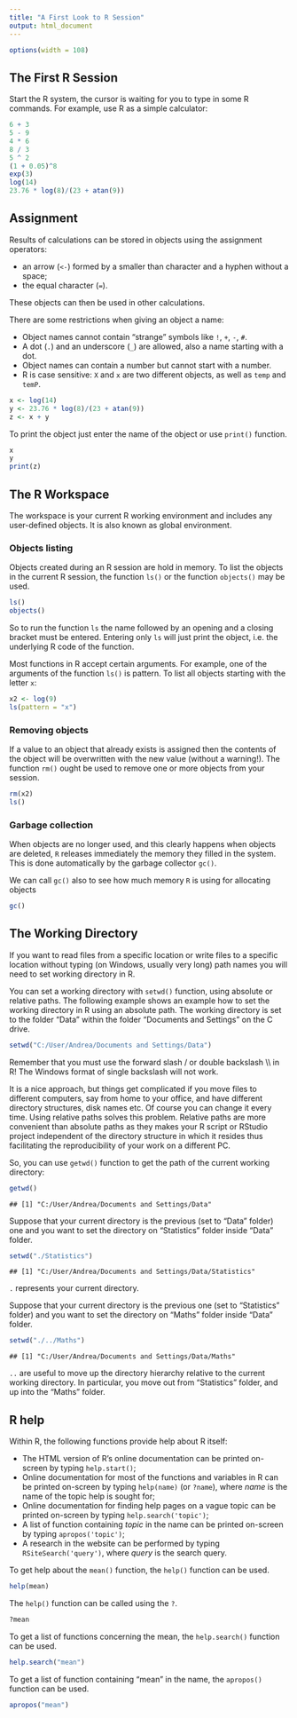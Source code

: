 ```yaml
---
title: "A First Look to R Session"
output: html_document
---
```


```r
options(width = 108)
```


## The First R Session

Start the R system, the cursor is waiting for you to type in some R commands. For example, use R as a simple calculator:

```r
6 + 3
5 - 9
4 * 6
8 / 3
5 ^ 2
(1 + 0.05)^8
exp(3)
log(14)
23.76 * log(8)/(23 + atan(9))
```


## Assignment

Results of calculations can be stored in objects using the assignment operators:
  
 - an arrow (`<-`) formed by a smaller than character and a hyphen without a space;
 - the equal character (`=`).

These objects can then be used in other calculations. 

There are some restrictions when giving an object a name:
  
 - Object names cannot contain "strange" symbols like `!`, `+`, `-`, `#`.
 - A dot (`.`) and an underscore (`_`) are allowed, also a name starting with a dot.
 - Object names can contain a number but cannot start with a number.
 - R is case sensitive: `X` and `x` are two different objects, as well as `temp` and `temP`.

```r
x <- log(14)
y <- 23.76 * log(8)/(23 + atan(9))
z <- x + y
```
To print the object just enter the name of the object or use `print()` function. 

```r
x
y
print(z)
```

## The R Workspace

The workspace is your current R working environment and includes any user-defined objects. It is also known as global environment.

### Objects listing

Objects created during an R session are hold in memory. To list the objects in the current R session, the function `ls()` or the function `objects()` may be used.

```r
ls()
objects()
```

So to run the function `ls` the name followed by an opening and a closing bracket must be entered. Entering only `ls` will just print the object, i.e. the underlying R code of the function.

Most functions in R accept certain arguments. For example, one of the arguments of the function `ls()` is pattern. To list all objects starting with the letter `x`:
  
```r
x2 <- log(9)
ls(pattern = "x")
```

### Removing objects

If a value to an object that already exists is assigned then the contents of the object will be overwritten with the new value (without a warning!). The function `rm()` ought be used to remove one or more objects from your session.

```r
rm(x2)
ls()
```

### Garbage collection

When objects are no longer used, and this clearly happens when objects are deleted, `R` releases immediately the memory they filled in the system. This is done automatically by the garbage collector `gc()`.

We can call `gc()` also to see how much memory `R` is using for allocating objects

```r
gc()
```

## The Working Directory

If you want to read files from a specific location or write files to a specific location without typing (on Windows, usually very long) path names you will need to set working directory in R. 

You can set a working directory with `setwd()` function, using absolute or relative paths.
The following example shows an example how to set the working directory in R using an absolute path. The working directory is set to the folder "Data" within the folder "Documents and Settings" on the C drive.

```r
setwd("C:/User/Andrea/Documents and Settings/Data")
```

Remember that you must use the forward slash / or double backslash \\\\ in R! The Windows format of single backslash will not work.

It is a nice approach, but things get complicated if you move files to different computers, say from home to your office, and have different directory structures, disk names etc. Of course you can change it every time. 
Using relative paths solves this problem. Relative paths are more convenient than absolute paths as they makes your R script or RStudio project independent of the directory structure in which it resides thus facilitating the reproducibility of your work on a different PC.

So, you can use `getwd()` function to get the path of the current working directory:

```r
getwd()
```

```
## [1] "C:/User/Andrea/Documents and Settings/Data"
```
Suppose that your current directory is the previous (set to "Data" folder) one and you want to set the directory on "Statistics" folder inside "Data" folder. 

```r
setwd("./Statistics")
```

```
## [1] "C:/User/Andrea/Documents and Settings/Data/Statistics"
```

`.` represents your current directory. 

Suppose that your current directory is the previous one (set to "Statistics" folder) and you want to set the directory on "Maths" folder inside "Data" folder.

```r
setwd("./../Maths")
```

```
## [1] "C:/User/Andrea/Documents and Settings/Data/Maths"
```

`..` are useful to move up the directory hierarchy relative to the current working directory. In particular, you move out from "Statistics" folder, and up into the "Maths" folder. 


## R help

Within R, the following functions provide help about R itself:

 - The HTML version of R's online documentation can be printed on-screen by typing `help.start()`;
 - Online documentation for most of the functions and variables in R can be printed on-screen by typing `help(name)` (or `?name`), where _name_ is the name of the topic help is sought for;
 - Online documentation for finding help pages on a vague topic can be printed on-screen by typing `help.search('topic')`;
 - A list of function containing _topic_ in the name can be printed on-screen by typing `apropos('topic')`;
 - A research in the website can be performed by typing `RSiteSearch('query')`, where _query_ is the search query.

To get help about the `mean()` function, the `help()` function can be used.

```r
help(mean)
```

The `help()` function can be called using the `?`.
```r
?mean
```
To get a list of functions concerning the mean, the `help.search()` function can be used.

```r
help.search("mean")
```

To get a list of function containing "mean" in the name, the `apropos()` function can be used.

```r
apropos("mean")
```

